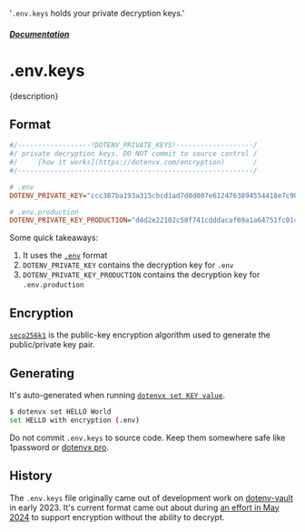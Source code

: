   '`.env.keys` holds your private decryption keys.'

##### [Documentation](/docs)
# .env.keys

<p className="lead">{description}</p>

## Format

```ini {{ title: '.env.keys' }}
#/------------------!DOTENV_PRIVATE_KEYS!-------------------/
#/ private decryption keys. DO NOT commit to source control /
#/     [how it works](https://dotenvx.com/encryption)       /
#/----------------------------------------------------------/

# .env
DOTENV_PRIVATE_KEY="ccc387ba193a315cbcd1ad7d8d007e6124763894554418e7c90b7dbcd7edca23"

# .env.production
DOTENV_PRIVATE_KEY_PRODUCTION="d4d2e22102c58f741cdddacaf69a1a64751fc014aafb90de0f1e7e6cb4d08330"
```

Some quick takeaways:

1. It uses the [`.env`](/docs/env-file) format
2. `DOTENV_PRIVATE_KEY` contains the decryption key for `.env`
3. `DOTENV_PRIVATE_KEY_PRODUCTION` contains the decryption key for `.env.production`

## Encryption

[`secp256k1`](https://en.bitcoin.it/wiki/Secp256k1) is the public-key encryption algorithm used to generate the public/private key pair.

## Generating

It's auto-generated when running [`dotenvx set KEY value`](/docs/advanced/set-key-value-encrypt).

```sh
$ dotenvx set HELLO World
set HELLO with encryption (.env)
```

Do not commit `.env.keys` to source code. Keep them somewhere safe like 1password or [dotenvx pro](https://github.com/dotenvx/dotenvx/issues/259).

## History

The `.env.keys` file originally came out of development work on [dotenv-vault](https://github.com/dotenv-org/dotenv-vault) in early 2023. It's current format came out about during [an effort in May 2024](https://github.com/dotenvx/dotenvx/issues/189) to support encryption without the ability to decrypt.
